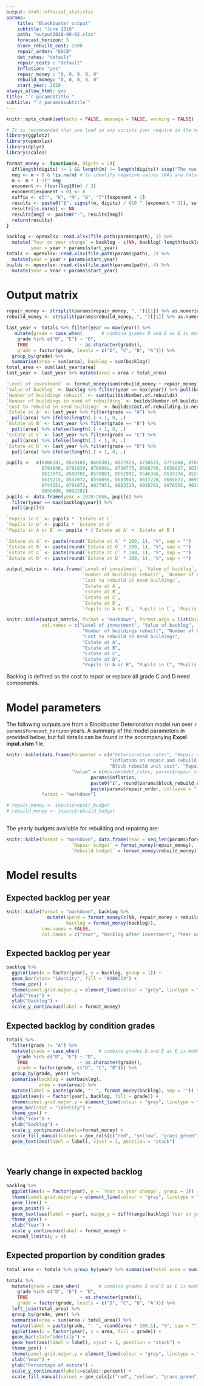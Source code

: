 ```yaml
---
output: dfeR::official_statistic
params:
    title: "Blockbuster output"
    subtitle: "June 2018"
    path: "output2018-08-02.xlsx"
    forecast_horizon: 5
    block_rebuild_cost: 2000
    repair_order: "EDCB"
    det_rates: "default"
    repair_costs : "default"
    inflation: "yes"
    repair_money : "0, 0, 0, 0, 0"
    rebuild_money: "0, 0, 0, 0, 0"
    start_year: 2020
always_allow_html: yes 
title: "`r params$title`"
subtitle: "`r params$subtitle`"
---
```


```r
knitr::opts_chunk$set(echo = FALSE, message = FALSE, warning = FALSE)

# It is recommended that you load in any scripts your require in the markdown here. E.g:
library(ggplot2)
library(openxlsx)
library(dplyr)
library(scales)

format_money <- function(m, digits = 2){
  if(length(digits) != 1 && length(m) != length(digits)) stop("The two arguments must be of the same length.")
  neg <- m < 0 & !is.na(m) # to identify negative values (NAs are false)
  m <- m * (-1)^ neg
  exponent <- floor(log10(m) / 3)
  exponent[exponent < 0] <- 0
  suffix <- c("", "K", "M", "B", "T")[exponent + 1]
  results <- paste0("£", signif(m, digits) / (10 ^ (exponent * 3)), suffix)
  results[is.na(m)] <- NA
  results[neg] <- paste0("-", results[neg])
  return(results)
}
```

```r

backlog <- openxlsx::read.xlsx(file.path(params$path), 1) %>%
  mutate(`Year on year change` = backlog - c(NA, backlog[-length(backlog)]),
         year = year + params$start_year)
totals <- openxlsx::read.xlsx(file.path(params$path), 2) %>%
  mutate(year = year + params$start_year)
builds <- openxlsx::read.xlsx(file.path(params$path), 4) %>%
  mutate(Year = Year + params$start_year)
```

# Output matrix

```r
repair_money <- strsplit(params$repair_money, ", ")[[1]] %>% as.numeric
rebuild_money <- strsplit(params$rebuild_money, ", ")[[1]] %>% as.numeric

last_year <- totals %>% filter(year == max(year)) %>%
   mutate(grade = case_when(       # combine grades D and E as E is model internal
    grade %in% c("D", "E") ~ "D",
    TRUE                   ~ as.character(grade)),
    grade = factor(grade, levels = c("D", "C", "B", "A"))) %>%
  group_by(grade) %>%
  summarise(area = sum(area), backlog = sum(backlog))
total_area <- sum(last_year$area)
last_year <- last_year %>% mutate(area = area / total_area)

`Level of investment` <- format_money(sum(rebuild_money + repair_money))
`Value of backlog` <- backlog %>% filter(year == max(year)) %>% pull(backlog) %>% format_money
`Number of buildings rebuilt` <- sum(builds$Number.of.rebuilds)
`Number of buildings in need of rebuilding` <- builds$Number.of.buildings.in.need.of.rebuilding[nrow(builds)]
`Cost to rebuild in need buildings` <- builds$Cost.of.rebuilding.in.need.buildings[nrow(builds)] %>% format_money
`Estate at A` <- last_year %>% filter(grade == "A") %>%
  pull(area) %>% ifelse(length(.) < 1, 0, .)
`Estate at B` <- last_year %>% filter(grade == "B") %>%
  pull(area) %>% ifelse(length(.) < 1, 0, .)
`Estate at C` <- last_year %>% filter(grade == "C") %>%
  pull(area) %>% ifelse(length(.) < 1, 0, .)
`Estate at D` <- last_year %>% filter(grade == "D") %>%
  pull(area) %>% ifelse(length(.) < 1, 0, .)

pupils <-  c(8406181, 8520189, 8605301, 8677929, 8738575, 8771860, 8789721,
             8784848, 8781830, 8766692, 8736775, 8689746, 8658017, 8635628,
             8613873, 8588705, 8578881, 8561901, 8546396, 8533374, 8524127,
             8519215, 8537072, 8556856, 8583943, 8617228, 8655872, 8698621,
             8744151, 8791072, 8837951, 8883329, 8930701, 8976555, 9019528,
             9058499, 9092502)
pupils <- data.frame(year = 2020:2056, pupils) %>%
  filter(year == max(backlog$year)) %>%
  pull(pupils)

`Pupils in C` <- pupils * `Estate at C`
`Pupils in D` <- pupils * `Estate at D`
`Pupils in A or B` <- pupils * (`Estate at A` + `Estate at B`)

`Estate at A` <- paste(round(`Estate at A` * 100, 1), "%", sep = "")
`Estate at B` <- paste(round(`Estate at B` * 100, 1), "%", sep = "")
`Estate at C` <- paste(round(`Estate at C` * 100, 1), "%", sep = "")
`Estate at D` <- paste(round(`Estate at D` * 100, 1), "%", sep = "")

output_matrix <- data.frame(`Level of investment`, `Value of backlog`,
                            `Number of buildings rebuilt`, `Number of buildings in need of rebuilding`,
                            `Cost to rebuild in need buildings`,
                            `Estate at A`,
                            `Estate at B`,
                            `Estate at C`,
                            `Estate at D`,
                            `Pupils in A or B`, `Pupils in C`, `Pupils in D`)

```


```r

knitr::kable(output_matrix, format = "markdown", format.args = list(big.mark = ","),
             col.names = c("Level of investment", "Value of backlog",
                            "Number of buildings rebuilt", "Number of buildings in need of rebuilding",
                            "Cost to rebuild in need buildings",
                            "Estate at A",
                            "Estate at B",
                            "Estate at C",
                            "Estate at D",
                            "Pupils in A or B", "Pupils in C", "Pupils in D"))

```
Backlog is defined as the cost to repair or replace all grade C and D need components.


# Model parameters

The following outputs are from a Blockbuster Deterioration model run over `r params$forecast_horizon` years. A summary of the model parameters in provided below, but full details can be found in the accompanying **Excel input.xlsm** file.

```r

knitr::kable(data.frame(Parameter = c(#"Deterioration rates", "Repair costs", 
                                      "Inflation on repair and rebuild costs",
                                      "Block rebuild unit cost", "Repair order"),
                        "Value" = c(#params$det_rates, params$repair_costs,
                               params$inflation,
                               paste0("£", round(params$block_rebuild_cost,2), sep = ""),
                               paste(params$repair_order, collapse = ", "))),
             format = "markdown")

# repair_money <- inputs$repair_budget
# rebuild_money <- inputs$rebuild_budget

```

##

The yearly budgets available for rebuilding and repairing are:

```r

knitr::kable(format = "markdown", data.frame(Year = seq_len(params$forecast_horizon) + params$start_year,
                        `Repair budget` = format_money(repair_money),
                        `Rebuild budget` = format_money(rebuild_money)))

```

# Model results

## Expected backlog per year

```r
knitr::kable(format = "markdown", backlog %>%
               mutate(spend = format_money(c(NA, repair_money + rebuild_money)), `Year on year change` = format_money(`Year on year change`),
                      backlog = format_money(backlog)),
             row.names = FALSE,
             col.names = c("Year", "Backlog after investment", "Year on year change", "Investment"))
```

## Expected backlog per year

```r
backlog %>%
  ggplot(aes(x = factor(year), y = backlog, group = 1)) + 
  geom_bar(stat= "identity", fill = "#2B8CC4") + 
  theme_gov() +
  theme(panel.grid.major.y = element_line(colour = "grey", linetype = "dotted")) +
  xlab("Year") +
  ylab("Backlog") +
  scale_y_continuous(label = format_money)
```

## Expected backlog by condition grades

```r
totals %>%
  filter(grade != "A") %>%
  mutate(grade = case_when(       # combine grades D and E as E is model internal
    grade %in% c("D", "E") ~ "D",
    TRUE                   ~ as.character(grade)),
    grade = factor(grade, c("D", "C", "B"))) %>%
  group_by(grade, year) %>%
  summarise(backlog = sum(backlog),
            area = sum(area)) %>%
  mutate(label = paste(grade, ": ", format_money(backlog), sep = "")) %>%
  ggplot(aes(x = factor(year), backlog, fill = grade)) + 
  theme(panel.grid.major.y = element_line(colour = "grey", linetype = "dotted")) +
  geom_bar(stat = "identity") + 
  theme_gov() +
  xlab("Year") +
  ylab("Backlog") + 
  scale_y_continuous(labels=format_money) +
  scale_fill_manual(values = gov_cols[c("red", "yellow", "grass_green")] %>% unname) +
  geom_text(aes(label = label), vjust = 1, position = "stack")
  
  
```



## Yearly change in expected backlog

```r


backlog %>%
  ggplot(aes(x = factor(year), y = `Year on year change`, group = 1)) + 
  theme(panel.grid.major.y = element_line(colour = "grey", linetype = "dotted")) + 
  geom_line() + 
  geom_point() +
  geom_text(aes(label = year), nudge_y = diff(range(backlog$`Year on year change`, na.rm = TRUE) / 20)) + 
  theme_gov() +
  xlab("Year") +
  scale_y_continuous(label = format_money) +
  expand_limits(y = 0)
```

## Expected proportion by condition grades

```r
total_area <- totals %>% group_by(year) %>% summarise(total_area = sum(area))

totals %>%
  mutate(grade = case_when(       # combine grades D and E as E is model internal
    grade %in% c("D", "E") ~ "D",
    TRUE                   ~ as.character(grade)),
    grade = factor(grade, levels = c("D", "C", "B", "A"))) %>%
  left_join(total_area) %>%
  group_by(grade, year) %>%
  summarise(area = sum(area / total_area)) %>%
  mutate(label = paste(grade, ": ", round(area * 100,1), "%", sep = "")) %>%
  ggplot(aes(x = factor(year), y = area, fill = grade)) + 
  geom_bar(stat="identity") + 
  geom_text(aes(label = label), vjust = 1, position = "stack") +
  theme_gov() +
  theme(panel.grid.major.y = element_line(colour = "grey", linetype = "dotted")) + 
  xlab("Year") +
  ylab("Percentage of estate") + 
  scale_y_continuous(labels=scales::percent) +
  scale_fill_manual(values = gov_cols[c("red", "yellow", "grass_green", "green")] %>% unname)
```
